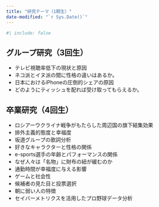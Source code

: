 ```yaml
---
title: "研究テーマ（1期生）"
date-modified: "`r Sys.Date()`"
---
```


```r
#| include: false
```

## グループ研究（3回生）

* テレビ視聴率低下の現状と原因
* ネコ派とイヌ派の間に性格の違いはあるか。
* 日本におけるiPhoneの圧倒的シェアの原因
* どのようにティッシュを配れば受け取ってもらえるか。

## 卒業研究（4回生）

* ロシアーウクライナ戦争がもたらした周辺国の旗下結集効果
* 排外主義的態度と幸福度
* 坂道グループの歌詞分析
* 好きなキャラクターと性格の関係
* e-sports選手の年齢とパフォーマンスの関係
* なぜ人々は「名物」に財布の紐が緩むのか
* 通勤時間が幸福度に与える影響
* ゲームと社会性
* 候補者の見た目と投票選択
* 朝に弱い人の特徴
* セイバーメトリクスを活用したプロ野球データ分析